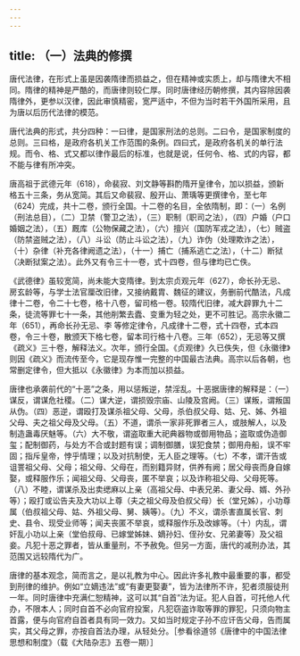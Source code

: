 ```yaml
---
---
---
```

title: （一）法典的修撰
---



唐代法律，在形式上虽是因袭隋律而损益之，但在精神或实质上，却与隋律大不相同。隋律的精神是严酷的，而唐律则较仁厚。同时唐律经历朝修撰，其内容除因袭隋律外，更参以汉律，因此审慎精密，宽严适中，不但为当时若干外国所采用，且为唐以后历代法律的模范。

唐代法典的形式，共分四种：一曰律，是国家刑法的总则。二曰令，是国家制度的总则。三曰格，是政府各机关工作范围的条例。四曰式，是政府各机关的单行法规。而令、格、式又都以律作最后的标准，也就是说，任何令、格、式的内容，都不能与律有所冲突。

唐高祖于武德元年（618），命裴寂、刘文静等斟酌隋开皇律令，加以损益，颁新格五十三条，务从宽简。其后又命裴寂、殷开山、萧瑀等更撰律令，至七年（624）完成，共十二卷，颁行全国。十二卷的名目，全依隋制，即：（一）名例（刑法总目），（二）卫禁（警卫之法），（三）职制（职司之法），（四）户婚（户口婚姻之法），（五）厩库（公物保藏之法），（六）擅兴（国防军戎之法），（七）贼盗（防禁盗贼之法），（八）斗讼（防止斗讼之法），（九）诈伪（处理欺诈之法），（十）杂律（补充各律阙遗之法），（十一）捕亡（捕系逃亡之法），（十二）断狱（决断狱案之法）。此外又有令三十一卷，式十四卷，但与律均已亡佚。

《武德律》虽较宽简，尚未能大变隋律。到太宗贞观元年（627），命长孙无忌、房玄龄等，与学士法官厘改旧律，又接纳戴胄、魏征的建议，务删前代酷法，凡成律十二卷，令二十七卷，格十八卷，留司格一卷。较隋代旧律，减大辟罪九十二条，徒流等罪七十一条，其他削繁去蠹、变重为轻之处，更不可胜记。高宗永徽二年（651），再命长孙无忌、李 等修定律令，凡成律十二卷，式十四卷，式本四卷，令三十卷，散颁天下格七卷，留本司行格十八卷。三年（652），无忌等又撰《疏义》三十卷，解释法义。次年，颁行全国。《贞观律》久已佚失，但《永徽律》则因《疏义》而流传至今，它是现存惟一完整的中国最古法典。高宗以后各朝，也常删定律令，但大抵以《永徽律》为本而加以损益。

唐律也承袭前代的“十恶”之条，用以惩叛逆，禁淫乱。十恶据唐律的解释是：（一）谋反，谓谋危社稷。（二）谋大逆，谓损毁宗庙、山陵及宫阙。（三）谋叛，谓叛国从伪。（四）恶逆，谓殴打及谋杀祖父母、父母，杀伯叔父母、姑、兄、姊、外祖父母、夫之祖父母及父母。（五）不道，谓杀一家非死罪者三人，或肢解人，以及制造蛊毒厌魅等。（六）大不敬，谓盗取重大祀典器物或御用物品；盗取或伪造御玺；配制御药，与处方不合或封题有误；调制御膳，误犯食禁；御用舟船，误不牢固；指斥皇帝，悖乎情理；以及对抗制使，无人臣之理等。（七）不孝，谓汗告或诅詈祖父母、父母；祖父母、父母在，而别籍异财，供养有阙；居父母丧而身自嫁娶，或释服作乐；闻祖父母、父母丧，匿不举哀；以及诈称祖父母、父母死等。（八）不睦，谓谋杀及出卖缌麻以上亲（高祖父母、中表兄弟、妻父母、婿、外孙等）；殴打或讼告夫及大功以上尊（夫之祖父母及伯叔父母）长（堂兄姊），小功尊属（伯叔祖父母、姑、外祖父母、舅、姨等）。（九）不义，谓杀害直属长官、刺史、县令、现受业师等；闻夫丧匿不举哀，或释服作乐及改嫁等。（十）内乱，谓奸乱小功以上亲（堂伯叔母、已嫁堂姊妹、嫡孙妇、侄孙女、兄弟妻等）及父祖妾。凡犯十恶之罪者，皆从重量刑，不予赦免。但另一方面，唐代的减刑办法，其范围又远较隋代为广。

唐律的基本观念，简而言之，是以礼教为中心。因此许多礼教中最重要的事，都受到刑律的维护。例如“立嫡违法”或“有妻更娶妻”，皆为法律所不许，犯者须服徒刑一年。同时唐律中充满仁恕精神，这可以其“自首”法为证。犯人自首，可托他人代办，不限本人；同时自首不必向官府投案，凡犯窃盗诈取等罪的罪犯，只须向物主首露，便与向官府自首者具有同一效力。又如当时规定子孙不应讦告父母，告而属实，其父母之罪，亦按自首法办理，从轻处分。［参看徐道邻《唐律中的中国法律思想和制度》（载《大陆杂志》五卷一期）］